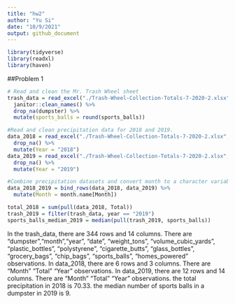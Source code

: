 ```yaml
---
title: "hw2"
author: "Yu Si"
date: "10/9/2021"
output: github_document
---
```

```r
library(tidyverse)
library(readxl)
library(haven)
```

##Problem 1
```r
# Read and clean the Mr. Trash Wheel sheet
trash_data = read_excel("./Trash-Wheel-Collection-Totals-7-2020-2.xlsx", col_names = TRUE, range = "A2:N534")%>% 
  janitor::clean_names() %>% 
  drop_na(dumpster) %>% 
  mutate(sports_balls = round(sports_balls))

#Read and clean precipitation data for 2018 and 2019. 
data_2018 = read_excel("./Trash-Wheel-Collection-Totals-7-2020-2.xlsx", sheet = 7, range = "A2:B14") %>% 
  drop_na() %>% 
  mutate(Year = "2018")
data_2019 = read_excel("./Trash-Wheel-Collection-Totals-7-2020-2.xlsx", sheet = 6, range = "A2:B14") %>% 
  drop_na() %>% 
  mutate(Year = "2019")

#Combine precipitation datasets and convert month to a character variable 
data_2018_2019 = bind_rows(data_2018, data_2019) %>% 
  mutate(Month = month.name[Month])

total_2018 = sum(pull(data_2018, Total))
trash_2019 = filter(trash_data, year == "2019")
sports_balls_median_2019 = median(pull(trash_2019, sports_balls))
```

In the trash_data, there are 344 rows and 14 columns. There are "dumpster","month","year", "date", "weight_tons", "volume_cubic_yards", "plastic_bottles", "polystyrene", "cigarette_butts", "glass_bottles", "grocery_bags", "chip_bags", "sports_balls", "homes_powered" observations. 
In data_2018, there are 6 rows and 3 columns. There are "Month" "Total" "Year" observations. 
In data_2019, there are 12 rows and 14 columns. There are "Month" "Total" "Year" observations. 
the total precipitation in 2018 is 70.33.
the median number of sports balls in a dumpster in 2019 is 9.
